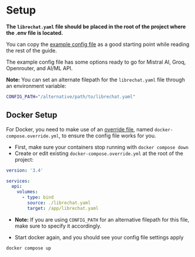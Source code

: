 # Setup

**The `librechat.yaml` file should be placed in the root of the project where the .env file is located.**

You can copy the [example config file](/docs/configuration/librechat_yaml/example) as a good starting point while reading the rest of the guide.

The example config file has some options ready to go for Mistral AI, Groq, Openrouter, and AI/ML API.

**Note:** You can set an alternate filepath for the `librechat.yaml` file through an environment variable:

```bash filename=".env"
CONFIG_PATH="/alternative/path/to/librechat.yaml"
```

## Docker Setup

For Docker, you need to make use of an [override file](/docs/configuration/docker_override), named `docker-compose.override.yml`, to ensure the config file works for you.

- First, make sure your containers stop running with `docker compose down`
- Create or edit existing `docker-compose.override.yml` at the root of the project:



```yaml filename="docker-compose.override.yml"
version: '3.4'

services:
  api:
    volumes:
      - type: bind
        source: ./librechat.yaml
        target: /app/librechat.yaml
```

- **Note:** If you are using `CONFIG_PATH` for an alternative filepath for this file, make sure to specify it accordingly.

- Start docker again, and you should see your config file settings apply

```bash filename="Restart the containers"
docker compose up
```

